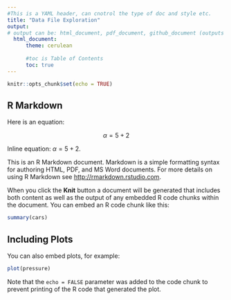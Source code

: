 ---
#This is a YAML header, can cnotrol the type of doc and style etc.
title: "Data File Exploration"
output: 
# output can be: html_document, pdf_document, github_document (outputs .md file)
  html_document:
      theme: cerulean
      
      #toc is Table of Contents
      toc: true
---


```{r setup, include=FALSE}
knitr::opts_chunk$set(echo = TRUE)
```

## R Markdown

Here is an equation:

$$\alpha = 5 + 2$$

Inline equation: $\alpha = 5 + 2$.

This is an R Markdown document. Markdown is a simple formatting syntax for authoring HTML, PDF, and MS Word documents. For more details on using R Markdown see <http://rmarkdown.rstudio.com>.

When you click the **Knit** button a document will be generated that includes both content as well as the output of any embedded R code chunks within the document. You can embed an R code chunk like this:

```{r cars, echo=FALSE}
summary(cars)
```

## Including Plots

You can also embed plots, for example:

```{r pressure, echo=FALSE, fig.width=3, fig.height=3}
plot(pressure)
```

Note that the `echo = FALSE` parameter was added to the code chunk to prevent printing of the R code that generated the plot.
